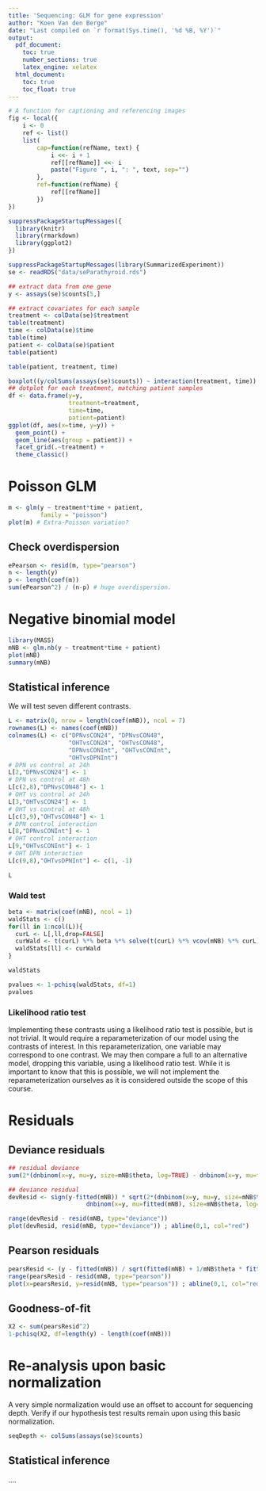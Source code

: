 ```yaml
---
title: 'Sequencing: GLM for gene expression'
author: "Koen Van den Berge"
date: "Last compiled on `r format(Sys.time(), '%d %B, %Y')`"
output: 
  pdf_document:
    toc: true
    number_sections: true
    latex_engine: xelatex
  html_document:
    toc: true
    toc_float: true
---
```


```r
# A function for captioning and referencing images
fig <- local({
    i <- 0
    ref <- list()
    list(
        cap=function(refName, text) {
            i <<- i + 1
            ref[[refName]] <<- i
            paste("Figure ", i, ": ", text, sep="")
        },
        ref=function(refName) {
            ref[[refName]]
        })
})
``` 

```r
suppressPackageStartupMessages({
  library(knitr)
  library(rmarkdown)
  library(ggplot2)
})
```


```r
suppressPackageStartupMessages(library(SummarizedExperiment))
se <- readRDS("data/seParathyroid.rds")
```


```r
## extract data from one gene
y <- assays(se)$counts[5,]

## extract covariates for each sample
treatment <- colData(se)$treatment
table(treatment)
time <- colData(se)$time
table(time)
patient <- colData(se)$patient
table(patient)

table(patient, treatment, time)

boxplot((y/colSums(assays(se)$counts)) ~ interaction(treatment, time))
## dotplot for each treatment, matching patient samples
df <- data.frame(y=y,
                 treatment=treatment,
                 time=time,
                 patient=patient)
ggplot(df, aes(x=time, y=y)) +
  geom_point() +
  geom_line(aes(group = patient)) + 
  facet_grid(.~treatment) +
  theme_classic()
```


# Poisson GLM

```r
m <- glm(y ~ treatment*time + patient,
         family = "poisson")
plot(m) # Extra-Poisson variation?
```

## Check overdispersion

```r
ePearson <- resid(m, type="pearson")
n <- length(y)
p <- length(coef(m))
sum(ePearson^2) / (n-p) # huge overdispersion.
```

# Negative binomial model

```r
library(MASS)
mNB <- glm.nb(y ~ treatment*time + patient)
plot(mNB)
summary(mNB)
```


## Statistical inference

We will test seven different contrasts.

```r
L <- matrix(0, nrow = length(coef(mNB)), ncol = 7)
rownames(L) <- names(coef(mNB))
colnames(L) <- c("DPNvsCON24", "DPNvsCON48",
                 "OHTvsCON24", "OHTvsCON48",
                 "DPNvsCONInt", "OHTvsCONInt",
                 "OHTvsDPNInt")
# DPN vs control at 24h
L[2,"DPNvsCON24"] <- 1
# DPN vs control at 48h
L[c(2,8),"DPNvsCON48"] <- 1
# OHT vs control at 24h
L[3,"OHTvsCON24"] <- 1
# OHT vs control at 48h
L[c(3,9),"OHTvsCON48"] <- 1
# DPN control interaction
L[8,"DPNvsCONInt"] <- 1
# OHT control interaction
L[9,"OHTvsCONInt"] <- 1
# OHT DPN interaction
L[c(9,8),"OHTvsDPNInt"] <- c(1, -1)

L
```


### Wald test

```r
beta <- matrix(coef(mNB), ncol = 1)
waldStats <- c()
for(ll in 1:ncol(L)){
  curL <- L[,ll,drop=FALSE]
  curWald <- t(curL) %*% beta %*% solve(t(curL) %*% vcov(mNB) %*% curL) %*% t(beta) %*% curL
  waldStats[ll] <- curWald
}

waldStats

pvalues <- 1-pchisq(waldStats, df=1)
pvalues
```


### Likelihood ratio test

Implementing these contrasts using a likelihood ratio test is possible, but is not trivial.
It would require a reparameterization of our model using the contrasts of interest. In this reparameterization, one variable may correspond to one contrast. We may then compare a full to an alternative model, dropping this variable, using a likelihood ratio test.
While it is important to know that this is possible, we will not implement the reparameterization ourselves as it is considered outside the scope of this course.

# Residuals

## Deviance residuals

```r
## residual deviance
sum(2*(dnbinom(x=y, mu=y, size=mNB$theta, log=TRUE) - dnbinom(x=y, mu=fitted(mNB), size=mNB$theta, log=TRUE)))

## deviance residual
devResid <- sign(y-fitted(mNB)) * sqrt(2*(dnbinom(x=y, mu=y, size=mNB$theta, log=TRUE) - 
                      dnbinom(x=y, mu=fitted(mNB), size=mNB$theta, log=TRUE)))

range(devResid - resid(mNB, type="deviance"))
plot(devResid, resid(mNB, type="deviance")) ; abline(0,1, col="red")

```

## Pearson residuals

```r
pearsResid <- (y - fitted(mNB)) / sqrt(fitted(mNB) + 1/mNB$theta * fitted(mNB)^2)
range(pearsResid - resid(mNB, type="pearson"))
plot(x=pearsResid, y=resid(mNB, type="pearson")) ; abline(0,1, col="red")
```


## Goodness-of-fit

```r
X2 <- sum(pearsResid^2)
1-pchisq(X2, df=length(y) - length(coef(mNB)))
```

# Re-analysis upon basic normalization

A very simple normalization would use an offset to account for sequencing depth.
Verify if our hypothesis test results remain upon using this basic normalization.

```r
seqDepth <- colSums(assays(se)$counts)
```

## Statistical inference

.... 

